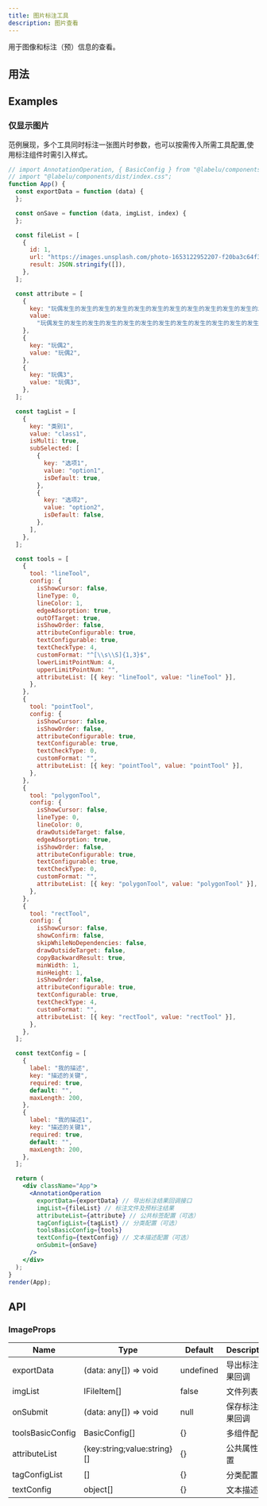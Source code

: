```yaml
---
title: 图片标注工具
description: 图片查看
---
```


用于图像和标注（预）信息的查看。

## 用法

## Examples

### 仅显示图片

范例展现，多个工具同时标注一张图片时参数，也可以按需传入所需工具配置,使用标注组件时需引入样式。

```jsx live=true
// import AnnotationOperation, { BasicConfig } from "@labelu/components";
// import "@labelu/components/dist/index.css";
function App() {
  const exportData = function (data) {
  };

  const onSave = function (data, imgList, index) {
  };

  const fileList = [
    {
      id: 1,
      url: "https://images.unsplash.com/photo-1653122952207-f20ba3c64f35?ixlib=rb-1.2.1&ixid=MnwxMjA3fDB8MHxwaG90by1wYWdlfHx8fGVufDB8fHx8&auto=format&fit=crop&w=2070&q=80",
      result: JSON.stringify([]),
    },
  ];

  const attribute = [
    {
      key: "玩偶发生的发生的发生的发生的发生的发生的发生的发生的发生的发生的发生的发生的发生的发生的发生的发生的发生的发生的发生的",
      value:
        "玩偶发生的发生的发生的发生的发生的发生的发生的发生的发生的发生的发生的发生的发生的发生的发生的发生的发生的发生的发生的",
    },
    {
      key: "玩偶2",
      value: "玩偶2",
    },
    {
      key: "玩偶3",
      value: "玩偶3",
    },
  ];

  const tagList = [
    {
      key: "类别1",
      value: "class1",
      isMulti: true,
      subSelected: [
        {
          key: "选项1",
          value: "option1",
          isDefault: true,
        },
        {
          key: "选项2",
          value: "option2",
          isDefault: false,
        },
      ],
    },
  ];

  const tools = [
    {
      tool: "lineTool",
      config: {
        isShowCursor: false,
        lineType: 0,
        lineColor: 1,
        edgeAdsorption: true,
        outOfTarget: true,
        isShowOrder: false,
        attributeConfigurable: true,
        textConfigurable: true,
        textCheckType: 4,
        customFormat: "^[\\s\\S]{1,3}$",
        lowerLimitPointNum: 4,
        upperLimitPointNum: "",
        attributeList: [{ key: "lineTool", value: "lineTool" }],
      },
    },
    {
      tool: "pointTool",
      config: {
        isShowCursor: false,
        isShowOrder: false,
        attributeConfigurable: true,
        textConfigurable: true,
        textCheckType: 0,
        customFormat: "",
        attributeList: [{ key: "pointTool", value: "pointTool" }],
      },
    },
    {
      tool: "polygonTool",
      config: {
        isShowCursor: false,
        lineType: 0,
        lineColor: 0,
        drawOutsideTarget: false,
        edgeAdsorption: true,
        isShowOrder: false,
        attributeConfigurable: true,
        textConfigurable: true,
        textCheckType: 0,
        customFormat: "",
        attributeList: [{ key: "polygonTool", value: "polygonTool" }],
      },
    },
    {
      tool: "rectTool",
      config: {
        isShowCursor: false,
        showConfirm: false,
        skipWhileNoDependencies: false,
        drawOutsideTarget: false,
        copyBackwardResult: true,
        minWidth: 1,
        minHeight: 1,
        isShowOrder: false,
        attributeConfigurable: true,
        textConfigurable: true,
        textCheckType: 4,
        customFormat: "",
        attributeList: [{ key: "rectTool", value: "rectTool" }],
      },
    },
  ];

  const textConfig = [
    {
      label: "我的描述",
      key: "描述的关键",
      required: true,
      default: "",
      maxLength: 200,
    },
    {
      label: "我的描述1",
      key: "描述的关键1",
      required: true,
      default: "",
      maxLength: 200,
    },
  ];

  return (
    <div className="App">
      <AnnotationOperation
        exportData={exportData} // 导出标注结果回调接口
        imgList={fileList} // 标注文件及预标注结果
        attributeList={attribute} // 公共标签配置（可选）
        tagConfigList={tagList} // 分类配置（可选）
        toolsBasicConfig={tools}
        textConfig={textConfig} // 文本描述配置（可选）
        onSubmit={onSave}
      />
    </div>
  );
}
render(App);
```

## API

### ImageProps

| Name             | Type                        | Default   | Description      |
| ---------------- | --------------------------- | --------- | ---------------- |
| exportData       | (data: any[]) => void       | undefined | 导出标注结果回调 |
| imgList          | IFileItem[]                 | false     | 文件列表         |
| onSubmit         | (data: any[]) => void       | null      | 保存标注结果回调 |
| toolsBasicConfig | BasicConfig[]               | {}        | 多组件配置       |
| attributeList    | {key:string;value:string}[] | {}        | 公共属性配置     |
| tagConfigList    | []                          | {}        | 分类配置         |
| textConfig       | object[]                    | {}        | 文本描述         |
